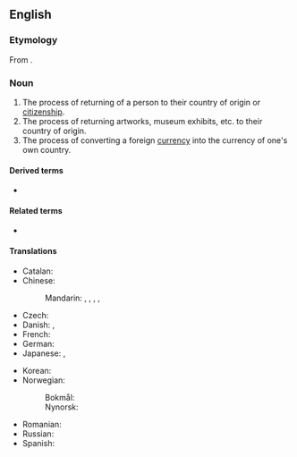 ==English==
{{wikipedia}}

===Etymology===
From {{etyl|LL.|en}} {{m|la|repatrio||to restore someone to their homeland}}.

===Noun===
{{en-noun|~}}

# The process of returning of a person to their country of origin or [[citizenship]].
# The process of returning artworks, museum exhibits, etc. to their country of origin.
# The process of converting a foreign [[currency]] into the currency of one's own country.

====Derived terms====
* {{l|en|patriation}}

====Related terms====
* {{l|en|repatriate}}

====Translations====
{{trans-top|the process of returning of a person to their country of origin}}
* Catalan: {{t|ca|repatriació|f}}
* Chinese:
*: Mandarin: {{t|cmn|遣送回國|sc=Hani}}, {{t|cmn|遣送回国|tr=qiǎnsònghuíguó|sc=Hani}}, {{t+|cmn|歸國|sc=Hani}}, {{t+|cmn|归国|tr=guīguó|sc=Hani}}, {{t+|cmn|遣返|tr=qiǎnfǎn|sc=Hani}}
* Czech: {{t|cs|repatriace|f}}
* Danish: {{t|da|hjemsendelse|c}}, {{t+|da|repatriering|c}}
* French: {{t+|fr|rapatriement|m}}
* German: {{t+|de|Repatriierung|f}}
* Japanese: {{t+|ja|帰還|tr=きかん, kikan|sc=Jpan}}, {{t|ja|送還|tr=そうかん, sōkan|sc=Jpan}}
{{trans-mid}}
* Korean: {{t|ko|송환(送還)}}
* Norwegian:
*: Bokmål: {{t|nb|hjemsendelse|m}}
*: Nynorsk: {{t|nn|heimsending|f}}
* Romanian: {{t+|ro|repatriere}}
* Russian: {{t+|ru|репатриа́ция|f}}
* Spanish: {{t|es|repatriación|f}}
{{trans-bottom}}